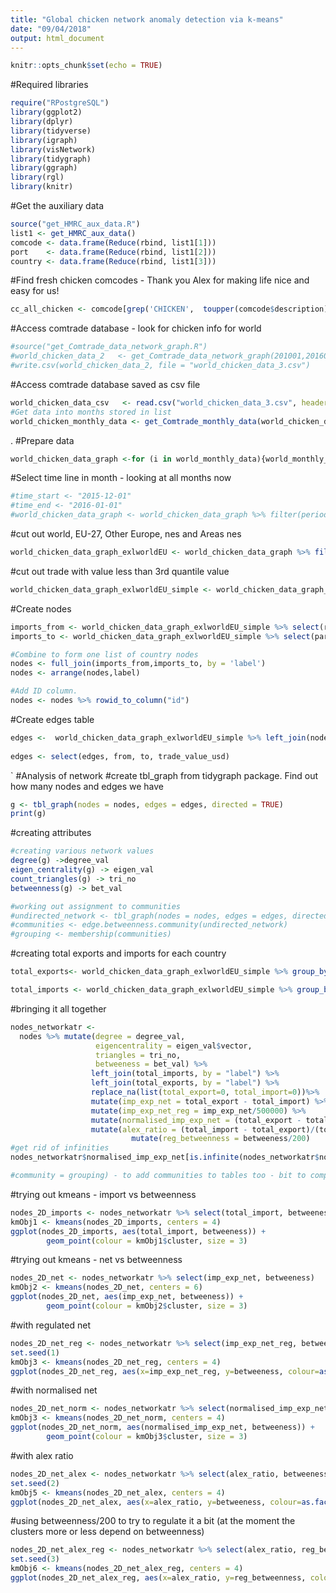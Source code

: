 ```yaml
---
title: "Global chicken network anomaly detection via k-means"
date: "09/04/2018"
output: html_document
---
```


```r
knitr::opts_chunk$set(echo = TRUE)
```

#Required libraries
```r
require("RPostgreSQL")
library(ggplot2)
library(dplyr)
library(tidyverse)
library(igraph)
library(visNetwork)
library(tidygraph)
library(ggraph)
library(rgl)
library(knitr)
```

#Get the auxiliary data
```r
source("get_HMRC_aux_data.R")
list1 <- get_HMRC_aux_data()
comcode <- data.frame(Reduce(rbind, list1[1]))
port    <- data.frame(Reduce(rbind, list1[2]))
country <- data.frame(Reduce(rbind, list1[3]))
```

#Find fresh chicken comcodes - Thank you Alex for making life nice and easy for us! 
```r
cc_all_chicken <- comcode[grep('CHICKEN',  toupper(comcode$description)),]
```

#Access comtrade database - look for chicken info for world
```r
#source("get_Comtrade_data_network_graph.R")
#world_chicken_data_2   <- get_Comtrade_data_network_graph(201001,201601,"default","0207")
#write.csv(world_chicken_data_2, file = "world_chicken_data_3.csv")
```


#Access comtrade database saved as csv file
```r
world_chicken_data_csv   <- read.csv("world_chicken_data_3.csv", header = TRUE, sep = ",")
#Get data into months stored in list
world_chicken_monthly_data <- get_Comtrade_monthly_data(world_chicken_data_csv)
```
. 
#Prepare data
```r
world_chicken_data_graph <-for (i in world_monthly_data){world_monthly_data %>% filter(trade_flow=="Imports") %>% select(period,reporter,partner,trade_value_usd) %>% mutate(period = paste0(period,"01")) %>% mutate(period = as.Date(period, "%Y%m%d"))}
```

#Select time line in month - looking at all months now
```r
#time_start <- "2015-12-01"
#time_end <- "2016-01-01"
#world_chicken_data_graph <- world_chicken_data_graph %>% filter(period < time_end & period >= time_start) 
```

#cut out world, EU-27, Other Europe, nes and Areas nes
```r
world_chicken_data_graph_exlworldEU <- world_chicken_data_graph %>% filter(partner != "World") %>% filter(reporter != "EU-27") %>% filter(partner != "Other Europe, nes") %>% filter(partner != "Areas, nes")
```

#cut out trade with value less than 3rd quantile value
```r
world_chicken_data_graph_exlworldEU_simple <- world_chicken_data_graph_exlworldEU %>% filter(quantile(trade_value_usd, 0.75)<trade_value_usd)
```

#Create nodes 
```r
imports_from <- world_chicken_data_graph_exlworldEU_simple %>% select(reporter) %>% rename(label = reporter) %>% distinct(label)
imports_to <- world_chicken_data_graph_exlworldEU_simple %>% select(partner) %>% rename(label = partner) %>% distinct(label)

#Combine to form one list of country nodes
nodes <- full_join(imports_from,imports_to, by = 'label')
nodes <- arrange(nodes,label)

#Add ID column. 
nodes <- nodes %>% rowid_to_column("id")
```

#Create edges table 
```r
edges <-  world_chicken_data_graph_exlworldEU_simple %>% left_join(nodes, by = c("reporter" = "label")) %>% rename(to = id) %>% left_join(nodes, by = c("partner"  = "label")) %>% rename(from = id)
          
edges <- select(edges, from, to, trade_value_usd)

```

`
#Analysis of network
#create tbl_graph from tidygraph package. Find out how many nodes and edges we have
```r
g <- tbl_graph(nodes = nodes, edges = edges, directed = TRUE) 
print(g)
```

#creating attributes
```r
#creating various network values
degree(g) ->degree_val
eigen_centrality(g) -> eigen_val
count_triangles(g) -> tri_no
betweenness(g) -> bet_val

#working out assignment to communities
#undirected_network <- tbl_graph(nodes = nodes, edges = edges, directed = FALSE) 
#communities <- edge.betweenness.community(undirected_network) 
#grouping <- membership(communities)

```


#creating total exports and imports for each country
```r
total_exports<- world_chicken_data_graph_exlworldEU_simple %>% group_by (period, partner) %>% summarize(total_export = sum(trade_value_usd)) %>% rename(label = partner)

total_imports <- world_chicken_data_graph_exlworldEU_simple %>% group_by (period, reporter) %>% summarize(total_import = sum(trade_value_usd)) %>% rename(label = reporter)
```


#bringing it all together
```r
nodes_networkatr <- 
  nodes %>% mutate(degree = degree_val, 
                   eigencentrality = eigen_val$vector, 
                   triangles = tri_no, 
                   betweeness = bet_val) %>% 
                  left_join(total_imports, by = "label") %>% 
                  left_join(total_exports, by = "label") %>% 
                  replace_na(list(total_export=0, total_import=0))%>% 
                  mutate(imp_exp_net = total_export - total_import) %>%
                  mutate(imp_exp_net_reg = imp_exp_net/500000) %>%
                  mutate(normalised_imp_exp_net = (total_export - total_import)/total_import) %>%
                  mutate(alex_ratio = (total_import - total_export)/(total_import+total_export)) %>%
                           mutate(reg_betweenness = betweeness/200)
#get rid of infinities
nodes_networkatr$normalised_imp_exp_net[is.infinite(nodes_networkatr$normalised_imp_exp_net)] <- 0

#community = grouping) - to add communities to tables too - bit to complex for now
```


#trying out kmeans - import vs betweenness
```r
nodes_2D_imports <- nodes_networkatr %>% select(total_import, betweeness)
kmObj1 <- kmeans(nodes_2D_imports, centers = 4)
ggplot(nodes_2D_imports, aes(total_import, betweeness)) +
        geom_point(colour = kmObj1$cluster, size = 3) 
```
#trying out kmeans - net vs betweenness
```r
nodes_2D_net <- nodes_networkatr %>% select(imp_exp_net, betweeness)
kmObj2 <- kmeans(nodes_2D_net, centers = 6)
ggplot(nodes_2D_net, aes(imp_exp_net, betweeness)) +
        geom_point(colour = kmObj2$cluster, size = 3) 
```


#with regulated net
```r
nodes_2D_net_reg <- nodes_networkatr %>% select(imp_exp_net_reg, betweeness)
set.seed(1)
kmObj3 <- kmeans(nodes_2D_net_reg, centers = 4)
ggplot(nodes_2D_net_reg, aes(x=imp_exp_net_reg, y=betweeness, colour=as.factor(kmObj3$cluster))) + geom_point(size = 3) + labs(x="Net Imports/500000", y="Betweenness", col="Clusters") + scale_color_manual(labels = c("Low activity", "Importers", "Exporters", "Distributers"), values = c("purple", "lightblue", "grey", "orange"))

```

#with normalised net
```r
nodes_2D_net_norm <- nodes_networkatr %>% select(normalised_imp_exp_net, betweeness)
kmObj3 <- kmeans(nodes_2D_net_norm, centers = 4)
ggplot(nodes_2D_net_norm, aes(normalised_imp_exp_net, betweeness)) +
        geom_point(colour = kmObj3$cluster, size = 3) 
```

#with alex ratio
```r
nodes_2D_net_alex <- nodes_networkatr %>% select(alex_ratio, betweeness)
set.seed(2)
kmObj5 <- kmeans(nodes_2D_net_alex, centers = 4)
ggplot(nodes_2D_net_alex, aes(x=alex_ratio, y=betweeness, colour=as.factor(kmObj5$cluster))) + geom_point(size = 3) + labs(x="Import Ratio", y="Betweenness", col="Clusters") + scale_color_manual(labels = c("Low activity", "Importers", "Exporters", "Distributers"), values = c("purple", "lightblue", "grey", "orange"))

```
#using betweenness/200 to try to regulate it a bit (at the moment the clusters more or less depend on betweenness)
```r
nodes_2D_net_alex_reg <- nodes_networkatr %>% select(alex_ratio, reg_betweenness)
set.seed(3)
kmObj6 <- kmeans(nodes_2D_net_alex_reg, centers = 4)
ggplot(nodes_2D_net_alex_reg, aes(x=alex_ratio, y=reg_betweenness, colour=as.factor(kmObj6$cluster))) + geom_point(size = 3) + labs(x="Import Ratio", y="Betweenness/100", col="Clusters") + scale_color_manual(labels = c("Low activity", "Importers", "Exporters", "Distributers"), values = c("purple", "lightblue", "grey", "orange"))

```
